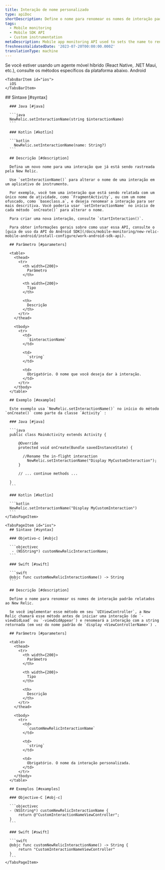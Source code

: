 ```yaml
---
title: Interação de nome personalizado
type: apiDoc
shortDescription: Define o nome para renomear os nomes de interação padrão relatados ao New Relic.
tags:
  - Mobile monitoring
  - Mobile SDK API
  - Custom instrumentation
metaDescription: Mobile app monitoring API used to sets the name to rename default interaction names reported to New Relic.
freshnessValidatedDate: '2023-07-20T00:00:00.000Z'
translationType: machine
---
```


<Callout variant="important">
  Se você estiver usando um agente móvel híbrido (React Native, .NET Maui, etc.), consulte os métodos específicos da plataforma abaixo.
</Callout>

<Tabs>
  <TabsBar>
    <TabsBarItem id="android">
      Android
    </TabsBarItem>

    <TabsBarItem id="ios">
      iOS
    </TabsBarItem>
  </TabsBar>

  <TabsPages>
    <TabsPageItem id="android">
      ## Sintaxe [#syntax]

      ### Java [#java]

      ```java
      NewRelic.setInteractionName(string $interactionName)
      ```

      ### Kotlin [#kotlin]

      ```kotlin
        NewRelic.setInteractionName(name: String?)
      ```

      ## Descrição [#description]

      Defina um novo nome para uma interação que já está sendo rastreada pela New Relic.

      Use `setInteractionName()` para alterar o nome de uma interação em um aplicativo de instrumento.

      Por exemplo, você tem uma interação que está sendo relatada com um único nome de atividade, como `FragmentActivity`, ou com um nome ofuscado, como `baseclass.a`, e deseja renomear a interação para ser mais descritiva. Você poderia usar `setInteractionName` no início de cada método `onCreate()` para alterar o nome.

      Para criar uma nova interação, consulte `startInteraction()`.

      Para obter informações gerais sobre como usar essa API, consulte o [guia de uso da API do Android SDK](/docs/mobile-monitoring/new-relic-mobile-android/install-configure/work-android-sdk-api).

      ## Parâmetro [#parameters]

      <table>
        <thead>
          <tr>
            <th width={200}>
              Parâmetro
            </th>

            <th width={200}>
              Tipo
            </th>

            <th>
              Descrição
            </th>
          </tr>
        </thead>

        <tbody>
          <tr>
            <td>
              `$interactionName`
            </td>

            <td>
              `string`
            </td>

            <td>
              Obrigatório. O nome que você deseja dar à interação.
            </td>
          </tr>
        </tbody>
      </table>

      ## Exemplo [#example]

      Este exemplo usa `NewRelic.setInteractionName()` no início do método `onCreate()` como parte da classe `Activity` :

      ### Java [#java]

      ```java
      public class MainActivity extends Activity {

          @Override
          protected void onCreate(Bundle savedInstanceState) {

          	//Rename the in-flight interaction
              NewRelic.setInteractionName("Display MyCustomInteraction");
          }

          // ... continue methods ...

      }
      ```

      ### Kotlin [#kotlin]

      ```kotlin
      NewRelic.setInteractionName("Display MyCustomInteraction")
      ```
    </TabsPageItem>

    <TabsPageItem id="ios">
      ## Sintaxe [#syntax]

      ### Objetivo-c [#objc]

      ```objectivec
       - (NSString*) customNewRelicInteractionName;
      ```

      ### Swift [#swift]

      ```swift
      @objc func customNewRelicInteractionName() -> String
      ```

      ## Descrição [#description]

      Define o nome para renomear os nomes de interação padrão relatados ao New Relic.

      Se você implementar esse método em seu `UIViewController`, a New Relic chamará esse método antes de iniciar uma interação (de `-viewDidLoad` ou `-viewDidAppear`) e renomeará a interação com a string retornada (em vez do nome padrão de `display <ViewControllerName>`) .

      ## Parâmetro [#parameters]

      <table>
        <thead>
          <tr>
            <th width={200}>
              Parâmetro
            </th>

            <th width={200}>
              Tipo
            </th>

            <th>
              Descrição
            </th>
          </tr>
        </thead>

        <tbody>
          <tr>
            <td>
              `customNewRelicInteractionName`
            </td>

            <td>
              `string`
            </td>

            <td>
              Obrigatório. O nome da interação personalizada.
            </td>
          </tr>
        </tbody>
      </table>

      ## Exemplos [#examples]

      ### Objective-C [#obj-c]

      ```objectivec
      - (NSString*) customNewRelicInteractionName {
          return @"CustomInteractionNameViewController";
      }
      ```

      ### Swift [#swift]

      ```swift
      @objc func customNewRelicInteractionName() -> String {
          return "CustomInteractionNameViewController"
      }
      ```
    </TabsPageItem>
  </TabsPages>
</Tabs>